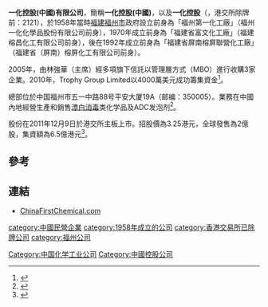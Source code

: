 '''一化控股(中國)有限公司'''，簡稱'''一化控股(中國)'''，以及'''一化控股'''（'''{{lang-en|China First Chemical Holdings Limited}}'''，港交所除牌前：2121），於1958年當時[[福建|福建]][[福州市|福州市]]政府設立前身為「福州第一化工廠」（福州一化化學品股份有限公司前身），1970年成立前身為「福建省富文化工廠」（福建榕昌化工有限公司前身），後在1992年成立前身為「福建省屏南榕屏聯營化工廠」（福建省（屏南）榕屏化工有限公司前身）。

2005年，由林強華（主席）經多項旗下信託以管理層方式（MBO）進行收購3家企業。2010年，Trophy Group Limited以4000萬美元成功籌集資金<REF>
{{Cite web |url=http://www.hkexnews.hk/listedco/listconews/SEHK/2011/1129/02121_1213480/C114.pdf |title=一化控股(中國)有限公司提供招股其中歷史里程碑資料 |access-date=2013-08-01 |archive-date=2018-09-29 |archive-url=https://web.archive.org/web/20180929031132/http://www.hkexnews.hk/listedco/listconews/SEHK/2011/1129/02121_1213480/C114.pdf |dead-url=no }}
</REF>。

總部位於中国福州市五一中路88号平安大厦19A（邮编：350005）。業務在中國內地經營生產和銷售[[漂白|漂白]][[消毒|消毒]]类化学品及ADC发泡剂<REF>
{{Cite web |url=http://www.chinafirstchemical.com/about.asp |title=一化控股(中國)有限公司簡介 |access-date=2013-08-01 |archive-date=2018-10-03 |archive-url=https://web.archive.org/web/20181003085457/http://www.chinafirstchemical.com/about.asp |dead-url=no }}
</REF>。

股份在2011年12月9日於港交所主板上市。招股價為3.25港元，全球發售為2億股，集資額為6.5億港元<REF>
{{Cite web |url=http://www.hkexnews.hk/listedco/listconews/SEHK/2011/1129/02121_1213480/C102.pdf |title=一化控股(中國)有限公司提供招股資料 |access-date=2013-08-01 |archive-date=2018-09-29 |archive-url=https://web.archive.org/web/20180929052920/http://www.hkexnews.hk/listedco/listconews/SEHK/2011/1129/02121_1213480/C102.pdf |dead-url=no }}
</REF>。

==參考==
{{REFLIST}}

==連結==
*[http://www.chinafirstchemical.com/ ChinaFirstChemical.com] {{Wayback|url=http://www.chinafirstchemical.com/ |date=20130526121159 }}

[[category:中國民營企業|category:中國民營企業]]
[[category:1958年成立的公司|category:1958年成立的公司]]
[[Category:中国化学工业公司|Category:中国化学工业公司]]
[[category:香港交易所已除牌公司|category:香港交易所已除牌公司]]
[[category:福州公司|category:福州公司]]
[[Category:中國控股公司|Category:中國控股公司]]